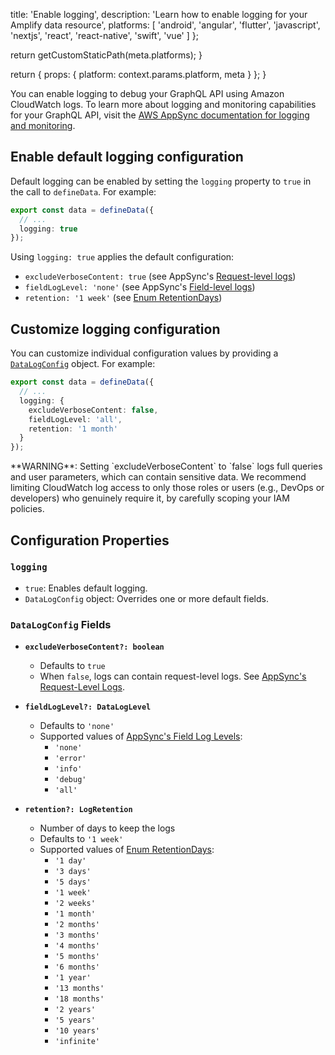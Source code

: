 
  title: 'Enable logging',
  description: 'Learn how to enable logging for your Amplify data resource',
  platforms: [
    'android',
    'angular',
    'flutter',
    'javascript',
    'nextjs',
    'react',
    'react-native',
    'swift',
    'vue'
  ]
};

  return getCustomStaticPath(meta.platforms);
}

  return {
    props: {
      platform: context.params.platform,
      meta
    }
  };
}

You can enable logging to debug your GraphQL API using Amazon CloudWatch logs. To learn more about logging and monitoring capabilities for your GraphQL API, visit the [AWS AppSync documentation for logging and monitoring](https://docs.aws.amazon.com/appsync/latest/devguide/monitoring.html).  

## Enable default logging configuration

Default logging can be enabled by setting the `logging` property to `true` in the call to `defineData`. For example:

```ts title="amplify/data/resource.ts"
export const data = defineData({
  // ...
  logging: true
});
```

Using `logging: true` applies the default configuration:
- `excludeVerboseContent: true` (see AppSync's [Request-level logs](https://docs.aws.amazon.com/appsync/latest/devguide/monitoring.html#cwl))
- `fieldLogLevel: 'none'` (see AppSync's [Field-level logs](https://docs.aws.amazon.com/appsync/latest/devguide/monitoring.html#cwl))
- `retention: '1 week'` (see [Enum RetentionDays](https://docs.aws.amazon.com/cdk/api/v2/docs/aws-cdk-lib.aws_logs.RetentionDays.html))

## Customize logging configuration

You can customize individual configuration values by providing a [`DataLogConfig`](#dataLogConfig-fields) object. For example:  

```ts title="amplify/data/resource.ts"
export const data = defineData({
  // ...
  logging: {
    excludeVerboseContent: false,
    fieldLogLevel: 'all',
    retention: '1 month'
  }
});
```

<Callout warning>
**WARNING**: Setting `excludeVerboseContent` to `false` logs full queries and user parameters, which can contain sensitive data. We recommend limiting CloudWatch log access to only those roles or users (e.g., DevOps or developers) who genuinely require it, by carefully scoping your IAM policies.
</Callout>

## Configuration Properties

### `logging`
- `true`: Enables default logging.
- `DataLogConfig` object: Overrides one or more default fields.

### `DataLogConfig` Fields

- **`excludeVerboseContent?: boolean`**
  - Defaults to `true`
  - When `false`, logs can contain request-level logs. See [AppSync's Request-Level Logs](https://docs.aws.amazon.com/appsync/latest/devguide/monitoring.html#cwl).

- **`fieldLogLevel?: DataLogLevel`**
  - Defaults to `'none'`
  - Supported values of [AppSync's Field Log Levels](https://docs.aws.amazon.com/appsync/latest/devguide/monitoring.html#cwl):
    - `'none'`
    - `'error'`
    - `'info'`
    - `'debug'`
    - `'all'`

- **`retention?: LogRetention`**
  - Number of days to keep the logs
  - Defaults to `'1 week'`
  - Supported values of [Enum RetentionDays](https://docs.aws.amazon.com/cdk/api/v2/docs/aws-cdk-lib.aws_logs.RetentionDays.html):
    - `'1 day'`
    - `'3 days'`
    - `'5 days'`
    - `'1 week'`
    - `'2 weeks'`
    - `'1 month'`
    - `'2 months'`
    - `'3 months'`
    - `'4 months'`
    - `'5 months'`
    - `'6 months'`
    - `'1 year'`
    - `'13 months'`
    - `'18 months'`
    - `'2 years'`
    - `'5 years'`
    - `'10 years'`
    - `'infinite'`

